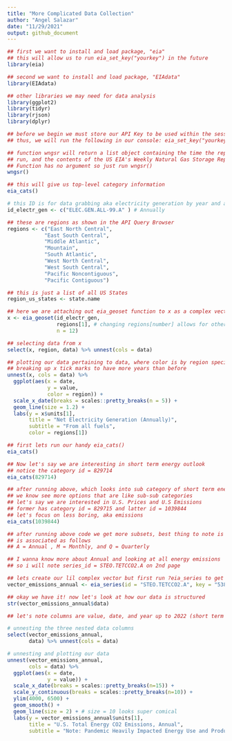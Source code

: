 ```yaml
---
title: "More Complicated Data Collection"
author: "Angel Salazar"
date: "11/29/2021"
output: github_document
---
```


```r
## first we want to install and load package, "eia"
## this will allow us to run eia_set_key("yourkey") in the future
library(eia)

## second we want to install and load package, "EIAdata"
library(EIAdata)

## other libraries we may need for data analysis
library(ggplot2)
library(tidyr)
library(rjson)
library(dplyr)

```

```r
## before we begin we must store our API Key to be used within the session
## thus, we will run the following in our console: eia_set_key("yourkey")

## function wngsr will return a list object containing the time the report was
## run, and the contents of the US EIA's Weekly Natural Gas Storage Report
## Function has no argument so just run wngsr()
wngsr()

## this will give us top-level category information
eia_cats()

```


```r
# this ID is for data grabbing aka electricity generation by year and all fuels
id_electr_gen <- c("ELEC.GEN.ALL-99.A" ) # Annually

## these are regions as shown in the API Query Browser
regions <- c("East North Central", 
            "East South Central", 
            "Middle Atlantic",
            "Mountain", 
            "South Atlantic",
            "West North Central", 
            "West South Central", 
            "Pacific Noncontiguous", 
            "Pacific Contiguous")

## this is just a list of all US States
region_us_states <- state.name

## here we are attaching out eia_geoset function to x as a complex vector
x <- eia_geoset(id_electr_gen, 
                regions[1], # changing regions[number] allows for other region graphs
                n = 12)

## selecting data from x
select(x, region, data) %>% unnest(cols = data)

## plotting our data pertaining to data, where color is by region specified
## breaking up x tick marks to have more years than before
unnest(x, cols = data) %>%
  ggplot(aes(x = date, 
             y = value, 
             color = region)) + 
  scale_x_date(breaks = scales::pretty_breaks(n = 5)) +
  geom_line(size = 1.2) +
  labs(y = x$units[1], 
       title = "Net Electricity Generation (Annually)", 
       subtitle = "From all fuels", 
       color = regions[1]) 
```

```r
## first lets run our handy eia_cats()
eia_cats()

## Now let's say we are interesting in short term energy outlook
## notice the category id = 829714
eia_cats(829714)

## after running above, which looks into sub category of short term energy outlook
## we know see more options that are like sub-sub categories
## let's say we are interested in U.S. Prices and U.S Emissions
## former has category id = 829715 and latter id = 1039844
## let's focus on less boring, aka emissions
eia_cats(1039844)

## after running above code we get more subsets, best thing to note is last letter
## is associated as follows
## A = Annual , M = Monthly, and Q = Quarterly

## I wanna know more about Annual and looking at all energy emissions
## so i will note series_id = STEO.TETCCO2.A on 2nd page

## lets create our lil complex vector but first run ?eia_series to get better help
vector_emissions_annual <- eia_series(id = "STEO.TETCCO2.A", key = "538473c37338f7f3c4abc041829227f4")

## okay we have it! now let's look at how our data is structured
str(vector_emissions_annual$data)

## let's note columns are value, date, and year up to 2022 (short term for sure)

# unnesting the three nested data columns
select(vector_emissions_annual, 
       data) %>% unnest(cols = data)

# unnesting and plotting our data
unnest(vector_emissions_annual, 
       cols = data) %>%
  ggplot(aes(x = date, 
             y = value)) + 
  scale_x_date(breaks = scales::pretty_breaks(n=15)) +
  scale_y_continuous(breaks = scales::pretty_breaks(n=10)) + 
  ylim(4000, 6500) +
  geom_smooth() +
  geom_line(size = 2) + # size = 10 looks super comical
  labs(y = vector_emissions_annual$units[1], 
       title = "U.S. Total Energy CO2 Emissions, Annual", 
       subtitle = "Note: Pandemic Heavily Impacted Energy Use and Production in 2020")

```

